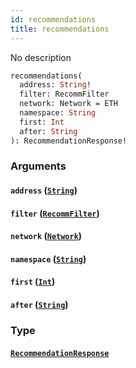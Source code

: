 ```yaml
---
id: recommendations
title: recommendations
---
```



No description

```graphql
recommendations(
  address: String!
  filter: RecommFilter
  network: Network = ETH
  namespace: String
  first: Int
  after: String
): RecommendationResponse!
```


### Arguments

#### `address` ([`String`](/cyberconnect-api/reference/scalars/string))




#### `filter` ([`RecommFilter`](/cyberconnect-api/reference/enums/recomm-filter))




#### `network` ([`Network`](/cyberconnect-api/reference/enums/network))




#### `namespace` ([`String`](/cyberconnect-api/reference/scalars/string))




#### `first` ([`Int`](/cyberconnect-api/reference/scalars/int))




#### `after` ([`String`](/cyberconnect-api/reference/scalars/string))




### Type

#### [`RecommendationResponse`](/cyberconnect-api/reference/objects/recommendation-response) 






